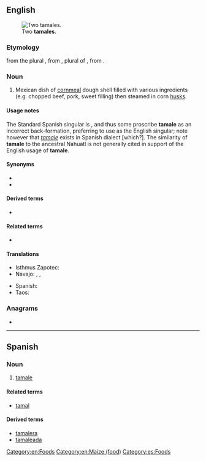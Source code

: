 ==English==
{{wikipedia|tamale}}
[[File:Tamales.jpg|thumb|Two '''tamales'''.]]

===Etymology===
{{back-form|en|nodot=1}} from the plural {{m|en|tamales}}, from {{etyl|es|en}} {{m|es|tamales}}, plural of {{m|es|tamal}}, from {{etyl|nah|en}} {{m|nah|tamalli||wrapped}}.

===Noun===
{{en-noun}}

# Mexican dish of [[cornmeal]] dough shell filled with various ingredients (e.g. chopped beef, pork, sweet filling) then steamed in corn [[husks]].

====Usage notes====
The Standard Spanish singular is {{m|es|tamal}}, and thus some proscribe '''tamale''' as an incorrect back-formation, preferring to use {{m|en|tamal}} as the English singular; note however that ''[[#Spanish|tamale]]'' exists in Spanish dialect [which?]. The similarity of '''tamale''' to the ancestral Nahuatl {{m|nah|tamalli}} is not generally cited in support of the English usage of '''tamale'''.

====Synonyms====
* {{l|en|humita}}
* {{l|en|tamal}}

====Derived terms====
* {{l|en|hot tamale}}

====Related terms====
* {{l|en|tamalera}}

====Translations====
{{trans-top|Mexican dish}}
* Isthmus Zapotec: {{t|zai|gueta guu}}
* Navajo: {{t|nv|ałchʼįʼ beʼestłʼóní}}, {{t|nv|Naakaii bintsidígoʼí}}, {{t|nv|nijiloʼí}}
{{trans-mid}}
* Spanish: {{t+|es|tamal|m}}
* Taos: {{t|twf|tomòli’ína}}
{{trans-bottom}}

===Anagrams===
* {{anagrams|en|malate|meatal}}

[[Category:en:Foods]]
[[Category:en:Maize (food)]]

----

==Spanish==

===Noun===
{{es-noun|m}}

# {{lb|es|dialect}} [[#English|tamale]]

====Related terms====
* [[tamal]]

====Derived terms====
* [[tamalera]]
* [[tamaleada]]

[[Category:es:Foods]]